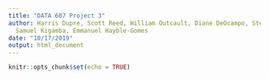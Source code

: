 ```yaml
---
title: "DATA 607 Project 3"
author: Harris Dupre, Scott Reed, William Outcault, Diane DeOcampo, Stephen Haslett,
  Samuel Kigamba, Emmanuel Hayble-Gomes
date: "10/17/2019"
output: html_document
---
```


```r
knitr::opts_chunk$set(echo = TRUE)
```

